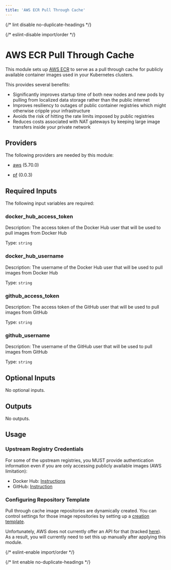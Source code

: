 ```yaml
---
title: 'AWS ECR Pull Through Cache'
---
```



{/* lint disable no-duplicate-headings */}

{/* eslint-disable import/order */}

<ModuleHeader
  name="aws_ecr_pull_through_cache"
  sourceHref="https://github.com/Panfactum/stack/tree/__PANFACTUM_VERSION_EDGE__/packages/infrastructure/aws_ecr_pull_through_cache"
  status="stable"
  type="direct"
/>

# AWS ECR Pull Through Cache

This module sets up [AWS ECR](https://aws.amazon.com/ecr/)
to serve as a pull through cache for publicly available container images
used in your Kubernetes clusters.

This provides several benefits:

- Significantly improves startup time of both new nodes and new pods by pulling from localized
  data storage rather than the public internet
- Improves resiliency to outages of public container registries which might otherwise cripple
  your infrastructure
- Avoids the risk of hitting the rate limits imposed by public registries
- Reduces costs associated with NAT gateways by keeping large image transfers inside
  your private network

## Providers

The following providers are needed by this module:

- [aws](https://registry.terraform.io/providers/hashicorp/aws/5.70.0/docs) (5.70.0)

- [pf](https://registry.terraform.io/providers/panfactum/pf/0.0.3/docs) (0.0.3)

## Required Inputs

The following input variables are required:

### docker_hub_access_token

Description: The access token of the Docker Hub user that will be used to pull images from Docker Hub

Type: `string`

### docker_hub_username

Description: The username of the Docker Hub user that will be used to pull images from Docker Hub

Type: `string`

### github_access_token

Description: The access token of the GitHub user that will be used to pull images from GitHub

Type: `string`

### github_username

Description: The username of the GitHub user that will be used to pull images from GitHub

Type: `string`

## Optional Inputs

No optional inputs.

## Outputs

No outputs.

## Usage

### Upstream Registry Credentials

For some of the upstream registries, you MUST provide authentication information
even if you are only accessing publicly available images (AWS limitation):

- Docker Hub: [Instructions](https://docs.docker.com/security/for-developers/access-tokens/)
- GitHub: [Instruction](https://docs.github.com/en/authentication/keeping-your-account-and-data-secure/managing-your-personal-access-tokens)

### Configuring Repository Template

Pull through cache image repositories are dynamically created. You can control settings
for those image repositories by setting up a
[creation template](https://docs.aws.amazon.com/AmazonECR/latest/userguide/repository-creation-templates.html).

Unfortunately, AWS does not currently offer an API for that
(tracked [here](https://github.com/hashicorp/terraform-provider-aws/issues/34503)).
As a result, you will currently need to set this up manually after applying this module.

{/* eslint-enable import/order */}

{/* lint enable no-duplicate-headings */}
